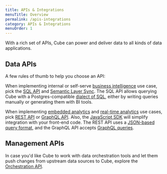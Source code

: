 ```yaml
---
title: APIs & Integrations
menuTitle: Overview
permalink: /apis-integrations
category: APIs & Integrations
menuOrder: 1
---
```


With a rich set of APIs, Cube can power and deliver data to all kinds of
data applications.

<Diagram src="https://ucarecdn.com/df9de86e-4829-4c9d-9882-0984fbd8c719/" />

## Data APIs

A few rules of thumb to help you choose an API:

When implementing internal or self-serve [business intelligence][cube-issbi]
use case, pick the [SQL API][ref-sql-api] and [Semantic Layer Sync][ref-sls].
The SQL API allows querying Cube with a Postgres-compatible
[dialect of SQL][ref-sql-syntax], either by writing queries manually or
generating them with BI tools.

When implementing [embedded analytics][cube-ea] and
[real-time analytics][cube-rta] use cases, pick [REST API][ref-rest-api] or
[GraphQL API][ref-graphql-api]. Also, the [JavaScript SDK][ref-js-sdk] will
simplify integration with your front-end code. The REST API uses a
[JSON-based query format][ref-json-syntax], and the GraphQL API accepts
[GraphQL queries][ref-graphql-syntax].

## Management APIs

In case you'd like Cube to work with data orchestration tools and let them
push changes from upstream data sources to Cube, explore the
[Orchestration API][ref-orchestration-api].

[cube-issbi]: https://cube.dev/use-cases/semantic-layer
[cube-ea]: https://cube.dev/use-cases/embedded-analytics
[cube-rta]: https://cube.dev/use-cases/real-time-analytics
[ref-sql-api]: /backend/sql
[ref-rest-api]: /http-api/rest
[ref-graphql-api]: /http-api/graphql
[ref-orchestration-api]: /orchestration-api
[ref-sls]: /semantic-layer-sync
[ref-js-sdk]: /frontend-introduction
[ref-sql-syntax]: /backend/sql#querying-fundamentals
[ref-json-syntax]: http://localhost:8000/query-format
[ref-graphql-syntax]: /http-api/graphql#getting-started
